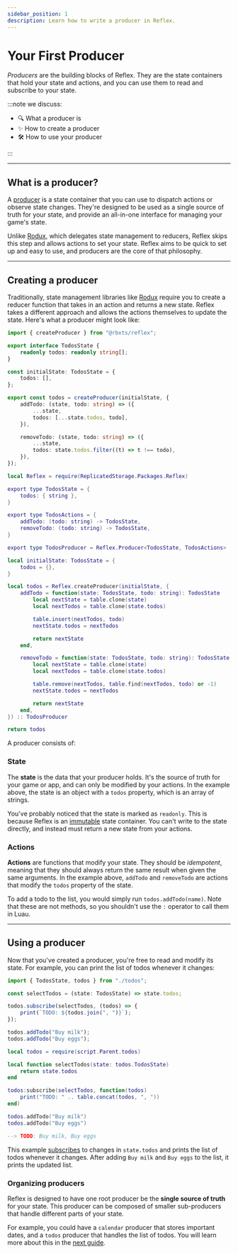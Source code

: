 ```yaml
---
sidebar_position: 1
description: Learn how to write a producer in Reflex.
---
```



# Your First Producer

_Producers_ are the building blocks of Reflex. They are the state containers that hold your state and actions, and you can use them to read and subscribe to your state.

:::note we discuss:

-   🔍 What a producer is
-   ✨ How to create a producer
-   🛠️ How to use your producer

:::

---

## What is a producer?

A [producer](../reference/reflex/producer) is a state container that you can use to dispatch actions or observe state changes. They're designed to be used as a single source of truth for your state, and provide an all-in-one interface for managing your game's state.

Unlike [Rodux](https://roblox.github.io/), which delegates state management to reducers, Reflex skips this step and allows actions to set your state. Reflex aims to be quick to set up and easy to use, and producers are the core of that philosophy.

---

## Creating a producer

Traditionally, state management libraries like [Rodux](https://roblox.github.io/rodux) require you to create a reducer function that takes in an action and returns a new state. Reflex takes a different approach and allows the actions themselves to update the state. Here's what a producer might look like:

<Tabs groupId="languages">
<TabItem value="TypeScript" default>

```ts title="todos.ts" showLineNumbers
import { createProducer } from "@rbxts/reflex";

export interface TodosState {
	readonly todos: readonly string[];
}

const initialState: TodosState = {
	todos: [],
};

export const todos = createProducer(initialState, {
	addTodo: (state, todo: string) => ({
		...state,
		todos: [...state.todos, todo],
	}),

	removeTodo: (state, todo: string) => ({
		...state,
		todos: state.todos.filter((t) => t !== todo),
	}),
});
```

</TabItem>
<TabItem value="Luau">

```lua title="todos.lua" showLineNumbers
local Reflex = require(ReplicatedStorage.Packages.Reflex)

export type TodosState = {
    todos: { string },
}

export type TodosActions = {
    addTodo: (todo: string) -> TodosState,
    removeTodo: (todo: string) -> TodosState,
}

export type TodosProducer = Reflex.Producer<TodosState, TodosActions>

local initialState: TodosState = {
    todos = {},
}

local todos = Reflex.createProducer(initialState, {
    addTodo = function(state: TodosState, todo: string): TodosState
        local nextState = table.clone(state)
        local nextTodos = table.clone(state.todos)

        table.insert(nextTodos, todo)
        nextState.todos = nextTodos

        return nextState
    end,

    removeTodo = function(state: TodosState, todo: string): TodosState
        local nextState = table.clone(state)
        local nextTodos = table.clone(state.todos)

        table.remove(nextTodos, table.find(nextTodos, todo) or -1)
        nextState.todos = nextTodos

        return nextState
    end,
}) :: TodosProducer

return todos
```

</TabItem>
</Tabs>

A producer consists of:

### State

The **state** is the data that your producer holds. It's the source of truth for your game or app, and can only be modified by your actions. In the example above, the state is an object with a `todos` property, which is an array of strings.

You've probably noticed that the state is marked as `readonly`. This is because Reflex is an [immutable](https://en.wikipedia.org/wiki/Immutable_object) state container. You can't write to the state directly, and instead must return a new state from your actions.

### Actions

**Actions** are functions that modify your state. They should be _idempotent_, meaning that they should always return the same result when given the same arguments. In the example above, `addTodo` and `removeTodo` are actions that modify the `todos` property of the state.

To add a todo to the list, you would simply run `todos.addTodo(name)`. Note that these are not methods, so you shouldn't use the `:` operator to call them in Luau.

---

## Using a producer

Now that you've created a producer, you're free to read and modify its state. For example, you can print the list of todos whenever it changes:

<Tabs groupId="languages">
<TabItem value="TypeScript" default>

```ts showLineNumbers
import { TodosState, todos } from "./todos";

const selectTodos = (state: TodosState) => state.todos;

todos.subscribe(selectTodos, (todos) => {
	print(`TODO: ${todos.join(", ")}`);
});

todos.addTodo("Buy milk");
todos.addTodo("Buy eggs");
```

</TabItem>
<TabItem value="Luau">

```lua showLineNumbers
local todos = require(script.Parent.todos)

local function selectTodos(state: todos.TodosState)
    return state.todos
end

todos:subscribe(selectTodos, function(todos)
    print("TODO: " .. table.concat(todos, ", "))
end)

todos.addTodo("Buy milk")
todos.addTodo("Buy eggs")
```

</TabItem>
</Tabs>

```lua
--> TODO: Buy milk, Buy eggs
```

This example [subscribes](../reference/reflex/producer#subscribeselector-listener) to changes in `state.todos` and prints the list of todos whenever it changes. After adding `Buy milk` and `Buy eggs` to the list, it prints the updated list.

### Organizing producers

Reflex is designed to have one root producer be the **single source of truth** for your state. This producer can be composed of smaller sub-producers that handle different parts of your state.

For example, you could have a `calendar` producer that stores important dates, and a `todos` producer that handles the list of todos. You will learn more about this in the [next guide](organizing-producers).
